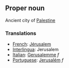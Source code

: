 ==Proper noun==

Ancient city of [[Palestine]]

===Translations===

*[[French]]: [[Jérusalem]]
*[[Interlingua]]: Jerusalem
*[[Italian]]: [[Gerusalemme]] ''f''
*[[Portuguese]]: [[Jerusalém]] ''f''